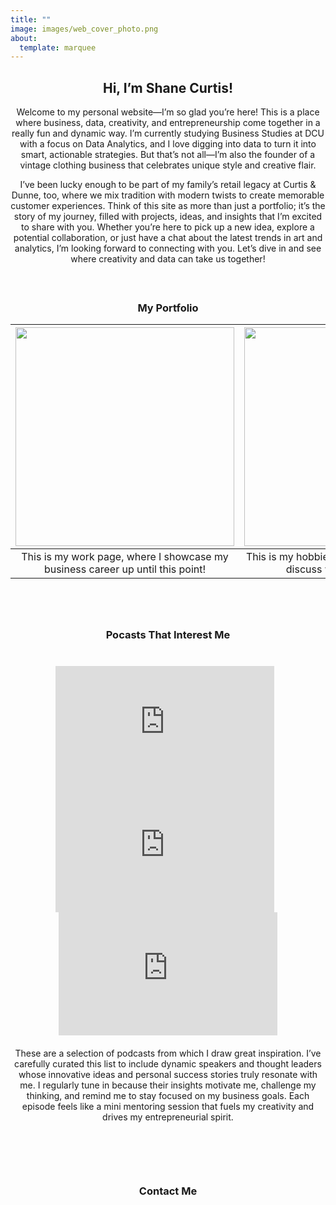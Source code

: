 ```yaml
---
title: ""
image: images/web_cover_photo.png
about:
  template: marquee
---
```


<style>
  /* Adjust the hero image size in the marquee template */
  .marquee .hero-image img {
    max-width: 50%; /* Adjust as needed */
    height: auto;
    margin: auto;
  }

  /* Hover effect for clickable images in the table */
  table img {
    transition: transform 0.3s ease;
    cursor: pointer;
  }
  table img:hover {
    transform: translateY(-10px);
  }
</style>

<div style="text-align: center;">

## Hi, I'm Shane Curtis!

Welcome to my personal website—I'm so glad you're here! This is a place where business, data, creativity, and entrepreneurship come together in a really fun and dynamic way. I’m currently studying Business Studies at DCU with a focus on Data Analytics, and I love digging into data to turn it into smart, actionable strategies. But that's not all—I’m also the founder of a vintage clothing business that celebrates unique style and creative flair.

I’ve been lucky enough to be part of my family's retail legacy at Curtis & Dunne, too, where we mix tradition with modern twists to create memorable customer experiences. Think of this site as more than just a portfolio; it's the story of my journey, filled with projects, ideas, and insights that I’m excited to share with you. Whether you’re here to pick up a new idea, explore a potential collaboration, or just have a chat about the latest trends in art and analytics, I’m looking forward to connecting with you. Let’s dive in and see where creativity and data can take us together!


<div style="clear: both; margin-top: 60px;"></div>

<!-- My Work Heading -->
<center>
  <h3>My Portfolio</h3>
</center>

<div style="text-align: center;">

| [![](images/candd.png){width="350px"}](work.qmd) | [![](images/hobbies_cover.png){width="350px"}](hobbie.qmd) | [![](images/dcu_cover.png){width="350px"}](college_work.qmd) |
|:--------------------------:|:---------------------------:|:-----------------------------------:|
|  This is my work page, where I showcase my business career up until this point! | This is my hobbies and interests page where I discuss what makes me, me! |  This is my college projects page, where I showcase all of my college projects. |

</div>

<div style="margin-top: 80px; text-align: center;">
</div>
<!-- Centered Heading Above Videos Section -->
<center>
  <h3>Pocasts That Interest Me</h3>
</center>

<!-- Media Section: Embedded Videos -->
<div style="margin-top: 40px; text-align: center;">
  <iframe width="350" height="197" src="https://www.youtube.com/embed/AbDT2JTSnA8" frameborder="0" allow="accelerometer; autoplay; encrypted-media; gyroscope; picture-in-picture" allowfullscreen style="margin-right: 10px;"></iframe>
  <iframe width="350" height="197" src="https://www.youtube.com/embed/x3e73Qn6NOo" frameborder="0" allow="accelerometer; autoplay; encrypted-media; gyroscope; picture-in-picture" allowfullscreen style="margin-right: 10px;"></iframe>
  <iframe width="350" height="197" src="https://www.youtube.com/embed/Eu1kHIztT24" frameborder="0" allow="accelerometer; autoplay; encrypted-media; gyroscope; picture-in-picture" allowfullscreen></iframe>
</div>

<!-- Centered descriptive text below the videos -->
<center style="margin-top: 20px;">
These are a selection of podcasts from which I draw great inspiration. I've carefully curated this list to include dynamic speakers and thought leaders whose innovative ideas and personal success stories truly resonate with me. I regularly tune in because their insights motivate me, challenge my thinking, and remind me to stay focused on my business goals. Each episode feels like a mini mentoring session that fuels my creativity and drives my entrepreneurial spirit.
</center>

<div style="margin-top: 100px; text-align: center;">
### Contact Me

<!-- Include Font Awesome from CDN -->
<link rel="stylesheet" href="https://cdnjs.cloudflare.com/ajax/libs/font-awesome/6.4.0/css/all.min.css">

<div style="text-align: center; margin-top: 20px;">
  <a href="https://github.com/curtis-shane" style="margin: 0 15px; font-size: 2em; text-decoration: none;">
    <i class="fa-brands fa-github"></i>
  </a>
  <a href="mailto:shanecurtis2004@gmail.com" style="margin: 0 15px; font-size: 2em; text-decoration: none;">
    <i class="fa-solid fa-envelope"></i>
  </a>
  <a href="https://www.linkedin.com/in/shane-curtis-462674334/" style="margin: 0 15px; font-size: 2em; text-decoration: none;">
    <i class="fa-brands fa-linkedin"></i>
  </a>
</div>
